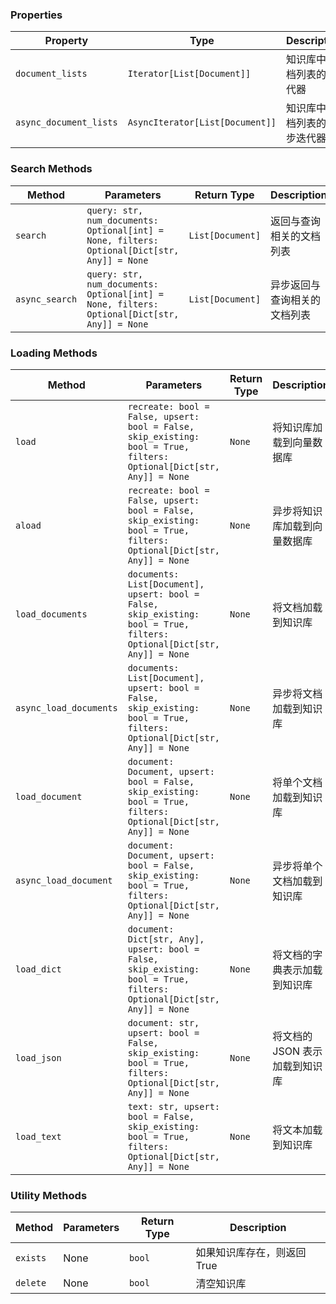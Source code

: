 ### Properties

| Property | Type | Description |
| --- | --- | --- |
| `document_lists` | `Iterator[List[Document]]` | 知识库中文档列表的迭代器 |
| `async_document_lists` | `AsyncIterator[List[Document]]` | 知识库中文档列表的异步迭代器 |

### Search Methods

| Method | Parameters | Return Type | Description |
| --- | --- | --- | --- |
| `search` | `query: str, num_documents: Optional[int] = None, filters: Optional[Dict[str, Any]] = None` | `List[Document]` | 返回与查询相关的文档列表 |
| `async_search` | `query: str, num_documents: Optional[int] = None, filters: Optional[Dict[str, Any]] = None` | `List[Document]` | 异步返回与查询相关的文档列表 |

### Loading Methods

| Method | Parameters | Return Type | Description |
| --- | --- | --- | --- |
| `load` | `recreate: bool = False, upsert: bool = False, skip_existing: bool = True, filters: Optional[Dict[str, Any]] = None` | `None` | 将知识库加载到向量数据库 |
| `aload` | `recreate: bool = False, upsert: bool = False, skip_existing: bool = True, filters: Optional[Dict[str, Any]] = None` | `None` | 异步将知识库加载到向量数据库 |
| `load_documents` | `documents: List[Document], upsert: bool = False, skip_existing: bool = True, filters: Optional[Dict[str, Any]] = None` | `None` | 将文档加载到知识库 |
| `async_load_documents` | `documents: List[Document], upsert: bool = False, skip_existing: bool = True, filters: Optional[Dict[str, Any]] = None` | `None` | 异步将文档加载到知识库 |
| `load_document` | `document: Document, upsert: bool = False, skip_existing: bool = True, filters: Optional[Dict[str, Any]] = None` | `None` | 将单个文档加载到知识库 |
| `async_load_document` | `document: Document, upsert: bool = False, skip_existing: bool = True, filters: Optional[Dict[str, Any]] = None` | `None` | 异步将单个文档加载到知识库 |
| `load_dict` | `document: Dict[str, Any], upsert: bool = False, skip_existing: bool = True, filters: Optional[Dict[str, Any]] = None` | `None` | 将文档的字典表示加载到知识库 |
| `load_json` | `document: str, upsert: bool = False, skip_existing: bool = True, filters: Optional[Dict[str, Any]] = None` | `None` | 将文档的 JSON 表示加载到知识库 |
| `load_text` | `text: str, upsert: bool = False, skip_existing: bool = True, filters: Optional[Dict[str, Any]] = None` | `None` | 将文本加载到知识库 |

### Utility Methods

| Method | Parameters | Return Type | Description |
| --- | --- | --- | --- |
| `exists` | None | `bool` | 如果知识库存在，则返回 True |
| `delete` | None | `bool` | 清空知识库 |
